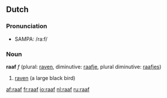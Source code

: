 ==Dutch==

=== Pronunciation ===
*SAMPA: /ra:f/

=== Noun ===
'''raaf''' ''f'' (plural: [[raven]], diminutive: [[raafje]], plural diminutive: [[raafjes]])

# [[raven]] (a large black bird)

[[af:raaf]]
[[fr:raaf]]
[[io:raaf]]
[[nl:raaf]]
[[ru:raaf]]